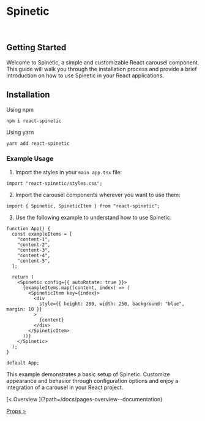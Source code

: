 

<GoToTheTop />

<Meta title="Pages/Getting Started" />

# Spinetic
<br />

## Getting Started

Welcome to Spinetic, a simple and customizable React carousel component.
This guide will walk you through the installation process and provide a brief introduction on how to use
Spinetic in your React applications.

## Installation

Using npm

```shell
npm i react-spinetic
```

Using yarn

```shell
yarn add react-spinetic
```

### Example Usage

1. Import the styles in your `main app.tsx` file:

```tsx
import "react-spinetic/styles.css";
```

2. Import the carousel components wherever you want to use them:

```tsx
import { Spinetic, SpineticItem } from "react-spinetic";
```

3. Use the following example to understand how to use Spinetic:

```tsx
function App() {
  const exampleItems = [
    "content-1",
    "content-2",
    "content-3",
    "content-4",
    "content-5",
  ];

  return (
    <Spinetic config={{ autoRotate: true }}>
      {exampleItems.map((content, index) => (
        <SpineticItem key={index}>
          <div
            style={{ height: 200, width: 250, background: "blue", margin: 10 }}
          >
            {content}
          </div>
        </SpineticItem>
      ))}
    </Spinetic>
  );
}

default App;
```

This example demonstrates a basic setup of Spinetic. Customize appearance and behavior through configuration options and enjoy a integration of a carousel in your React project.


<div class="nav-previous-next-idx">
[< Overview ](?path=/docs/pages-overview--documentation)

[Props  > ](?path=/docs/pages-props--documentation)
</div>

<br /><br /><br /><br />